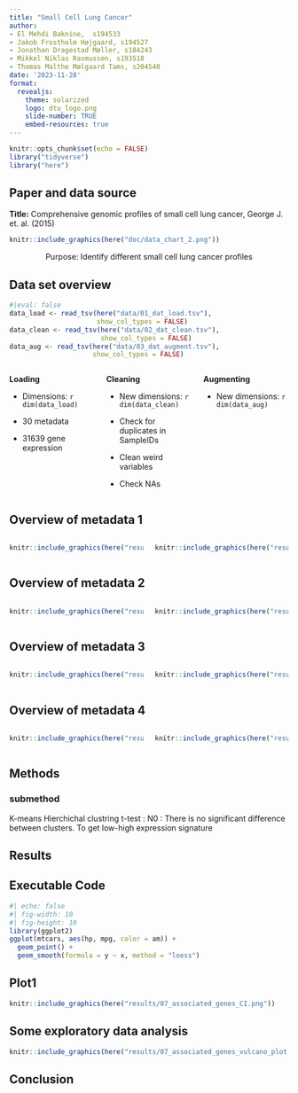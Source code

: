 ```yaml
---
title: "Small Cell Lung Cancer"
author:
- El Mehdi Baknine,  s194533
- Jakob Frostholm Højgaard, s194527
- Jonathan Dragestad Møller, s184243
- Mikkel Niklas Rasmussen, s193518
- Thomas Malthe Mølgaard Tams, s204540
date: '2023-11-28'
format:
  revealjs:
    theme: solarized
    logo: dtu_logo.png
    slide-number: TRUE
    embed-resources: true
---
```



```r
knitr::opts_chunk$set(echo = FALSE)
library("tidyverse")
library("here")
```

## Paper and data source {.smaller}
**Title:** Comprehensive genomic profiles of small cell lung cancer, George J. et. al. (2015)  



```r
knitr::include_graphics(here("doc/data_chart_2.png"))
```


::: {style="text-align: center; margin-top: 1em"}
Purpose: Identify different small cell lung cancer profiles
:::

## Data set overview {.smaller}
```r
#|eval: false
data_load <- read_tsv(here("data/01_dat_load.tsv"),
                      show_col_types = FALSE)
data_clean <- read_tsv(here("data/02_dat_clean.tsv"),
                       show_col_types = FALSE)
data_aug <- read_tsv(here("data/03_dat_augment.tsv"),
                     show_col_types = FALSE)
```


:::: {.columns}

::: {.column width="30%"}
::: {.fragment .fade-in}
**Loading**  

- Dimensions: `r dim(data_load)` 

- 30 metadata

- 31639 gene expression
:::

:::

::: {.column width="30%"}
::: {.fragment .fade-in}
**Cleaning**  

- New dimensions: `r dim(data_clean)`

- Check for duplicates in SampleIDs

- Clean weird variables

- Check NAs 


:::
:::

::: {.column width="30%"}
::: {.fragment .fade-in}
**Augmenting**  

- New dimensions: `r dim(data_aug)`



:::
:::

::::
## Overview of metadata 1
:::: {.columns}

::: {.column width="50%"}
```r
knitr::include_graphics(here("results/04_ethnicity_dist.png"))
```
:::

::: {.column width="50%"}
::: {.fragment .fade-in}
```r
knitr::include_graphics(here("results/04_patient_gender_count_age_dist.png"))
```

:::
:::
::::
## Overview of metadata 2
:::: {.columns}

::: {.column width="50%"}
```r
knitr::include_graphics(here("results/04_ethnicity_dist.png"))
```
:::

::: {.column width="50%"}
::: {.fragment .fade-in}
```r
knitr::include_graphics(here("results/04_patient_gender_count_age_dist.png"))
```

:::
:::
::::
## Overview of metadata 3
:::: {.columns}

::: {.column width="50%"}
```r
knitr::include_graphics(here("results/04_ethnicity_dist.png"))
```
:::

::: {.column width="50%"}
::: {.fragment .fade-in}
```r
knitr::include_graphics(here("results/04_patient_gender_count_age_dist.png"))
```

:::
:::
::::
## Overview of metadata 4
:::: {.columns}

::: {.column width="50%"}
```r
knitr::include_graphics(here("results/04_ethnicity_dist.png"))
```
:::

::: {.column width="50%"}
::: {.fragment .fade-in}
```r
knitr::include_graphics(here("results/04_patient_gender_count_age_dist.png"))
```

:::
:::
::::


## Methods
### submethod
K-means 
Hierchichal clustring 
t-test : N0 : There is no significant difference between clusters.
To get low-high expression signature


## Results
## Executable Code

```r
#| echo: false
#| fig-width: 10
#| fig-height: 10
library(ggplot2)
ggplot(mtcars, aes(hp, mpg, color = am)) +
  geom_point() +
  geom_smooth(formula = y ~ x, method = "loess")
```


## Plot1 {chalkboard-buttons="true"}
```r
knitr::include_graphics(here("results/07_associated_genes_CI.png"))
```

## Some exploratory data analysis
```r
knitr::include_graphics(here("results/07_associated_genes_vulcano_plot.png"))
```




## Conclusion {.smaller}
